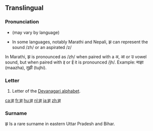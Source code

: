 {{Devanagari character info|hex=91d|name=DEVANAGARI LETTER JHA|image=[[File:Deva-झ-order.gif|100px]]}}
==Translingual==

===Pronunciation===
* {{IPA|/dʒʱə/|lang=mul}} (may vary by language)
* In some languages, notably Marathi and Nepali, झ can represent the sound /zh/ or an aspirated /z/ 
In Marathi, झ is pronounced as /zh/ when paired with a अ, आ or उ vowel sound, but when paired with इ or ई it is pronounced /jh/. 
Example: माझा (maazha), तुझी (tujhi).

===Letter===
{{mul-Deva|jha}}

# Letter of the [[Devanagari alphabet]].

[[ca:झ]]
[[fr:झ]]
[[hu:झ]]
[[nl:झ]]
[[ja:झ]]
[[zh:झ]]

===Surname===
झ Is a rare surname in eastern Uttar Pradesh and Bihar.